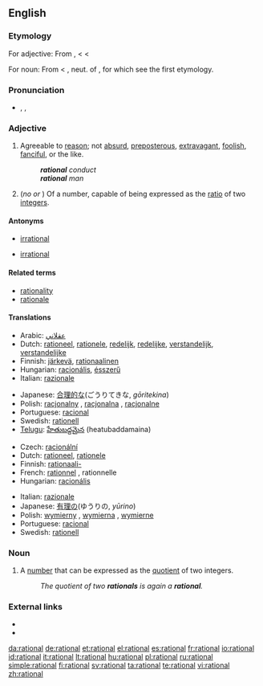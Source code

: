 ==English==

===Etymology===
For adjective: From {{etyl|fro}} {{term|rationel}}, {{term|rational|lang=fro}} < {{etyl|la}} {{term|rationalis||of or belonging to reason, rational, reasonable}} < {{term|ratio||reason}}

For noun: From {{etyl|fro}} {{term|rational|lang=fro}} < {{ML.}} {{term|rationale||a pontifical stole, a pallium, an ornament worn over the chasuble}}, neut. of {{etyl|la}} {{term|rationalis||rational}}, for which see the first etymology.

===Pronunciation===
* {{enPR|ră'sh(ə)nəl}}, {{IPA|/ˈræʃ(ə)nəl/}}, {{SAMPA|/"r{S(@)n@l/}}

===Adjective===
{{en-adj}}

# Agreeable to [[reason]]; not [[absurd]], [[preposterous]], [[extravagant]], [[foolish]], [[fanciful]], or the like.
#: '''''rational''' conduct''
#: '''''rational''' man''
# {{arithmetic}} (''no'' {{compar}} ''or'' {{superl}}) Of a number, capable of being expressed as the [[ratio]] of two [[integer]]s.

====Antonyms====
* {{sense|agreable to reason}} [[irrational]]
* {{sense|arithmetic}} [[irrational]]

====Related terms====
* [[rationality]]
* [[rationale]]

====Translations====
{{trans-top|agreeable to reason}}
* Arabic: [[عقلاني]]
* Dutch: [[rationeel]], [[rationele]], [[redelijk]], [[redelijke]], [[verstandelijk]], [[verstandelijke]]
* Finnish: [[järkevä]], [[rationaalinen]]
* Hungarian: [[racionális]], [[ésszerű]]
* Italian: [[razionale]]
{{trans-mid}}
* Japanese: [[合理的な]](ごうりてきな, ''gōritekina'')
* Polish: [[racjonalny]] {{m}}, [[racjonalna]] {{f}}, [[racjonalne]] {{n}}
* Portuguese: [[racional]]
* Swedish: [[rationell]]
* [[Telugu]]: [[హేతుబద్దమైన]] (heatubaddamaina)
{{trans-bottom}}

{{trans-top|arithmetic}}
* Czech: [[racionální]]
* Dutch: [[rationeel]], [[rationele]]
* Finnish: [[rationaali-]]
* French: [[rationnel]] {{m}}, rationnelle {{f}}
* Hungarian: [[racionális]]
{{trans-mid}}
* Italian: [[razionale]]
* Japanese: [[有理の]](ゆうりの, ''yūrino'')
* Polish: [[wymierny]] {{m}}, [[wymierna]] {{f}}, [[wymierne]] {{n}}
* Portuguese: [[racional]]
* Swedish: [[rationell]]
{{trans-bottom}}

===Noun===
{{en-noun}}

# {{mathematics}} A [[number]] that can be expressed as the [[quotient]] of two integers.
#: ''The quotient of two '''rationals''' is again a '''rational'''.''

===External links===
* {{R:Webster 1913}}
* {{R:Century 1911}}

[[da:rational]]
[[de:rational]]
[[et:rational]]
[[el:rational]]
[[es:rational]]
[[fr:rational]]
[[io:rational]]
[[id:rational]]
[[it:rational]]
[[lt:rational]]
[[hu:rational]]
[[pl:rational]]
[[ru:rational]]
[[simple:rational]]
[[fi:rational]]
[[sv:rational]]
[[ta:rational]]
[[te:rational]]
[[vi:rational]]
[[zh:rational]]